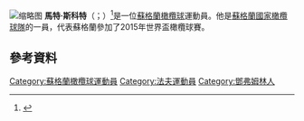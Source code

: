 [[File:2017.06.17.15.04.41-Flower_Of_Scotland_anthem-0001_(34983605190)_(Matt_Scott_cropped).jpg|缩略图]]
'''馬特·斯科特'''（{{lang-en|Matt Scott}}；{{bd|1990年|9月30日}}）<ref>{{cite web|url=http://www.edinburghrugby.org/edinburgh-rugby/player/matt-scott|title=Edinburgh Rugby (Matt Scott) - Edinburgh Rugby|work=edinburghrugby.org}}</ref>是一位[[蘇格蘭|蘇格蘭]][[橄欖球|橄欖球]]運動員。他是[[蘇格蘭國家橄欖球隊|蘇格蘭國家橄欖球隊]]的一員，代表蘇格蘭參加了2015年世界盃橄欖球賽。

==參考資料==
{{Reflist}}

{{DEFAULTSORT:Scott, Matt}}
[[Category:蘇格蘭橄欖球運動員|Category:蘇格蘭橄欖球運動員]]
[[Category:法夫運動員|Category:法夫運動員]]
[[Category:鄧弗姆林人|Category:鄧弗姆林人]]